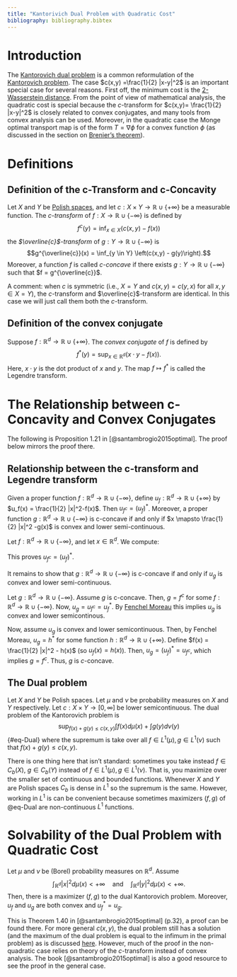 ```yaml
---
title: "Kantorivich Dual Problem with Quadratic Cost"
bibliography: bibliography.bibtex
---
```


# Introduction

The [Kantorovich dual problem](https://otwiki.github.io/otwiki-main/KDualProblem.html) is a common reformulation of the [Kantorovich problem](https://otwiki.github.io/otwiki-main/Kantorovich_Problem.html). The case $c(x,y) =\frac{1}{2} |x-y|^2$ is an important special case for several reasons. First off, the minimum cost is the [2-Wasserstein distance](https://www.otwiki.xyz/wiki/1-Wasserstein_metric_and_generalizations). From the point of view of mathematical analysis, the quadratic cost is special because the $c$-transform for $c(x,y)= \frac{1}{2} |x-y|^2$ is closely related to convex conjugates, and many tools from convex analysis can be used. Moreover, in the quadratic case the Monge optimal transport map is of the form $T = \nabla \phi$ for a convex function $\phi$ (as discussed in the section on [Brenier's theorem](https://www.otwiki.xyz/wiki/Monge_Problem)). 




# Definitions

## Definition of the c-Transform and c-Concavity

Let $X$ and $Y$ be [Polish spaces](https://en.wikipedia.org/wiki/Polish_space), and let $c: X \times Y \to \mathbb{R} \cup \{ + \infty\}$ be a measurable function. The *$c$-transform* of $f:X \to \mathbb{R} \cup \{ -\infty\}$ is defined by
$$ f^c (y) = \inf_{ x \in X} \left( c(x,y) - f(x) \right)$$
the *$\overline{c}$-transform* of $g:Y \to \mathbb{R} \cup \{ - \infty\}$ is
$$g^{\overline{c}}(x) = \inf_{y \in Y} \left(c(x,y) - g(y)\right).$$
Moreover, a function $f$ is called *$c$-concave* if there exists $g:Y \to \mathbb{R} \cup \{ - \infty\}$ such that $f = g^{\overline{c}}$.




A comment: when $c$ is symmetric (i.e., $X=Y$ and $c(x,y) = c(y,x)$ for all $x,y \in X=Y$), the $c$-transform and $\overline{c}$-transform are identical. In this case we will just call them both the $c$-transform.

## Definition of the convex conjugate

Suppose $f: \mathbb{R}^d \to \mathbb{R} \cup \{+\infty\}$. The *convex conjugate* of $f$ is defined by
$$f^*(y) = \sup_{x \in \mathbb{R}^d} \left( x \cdot y - f(x)\right).$$
Here, $x \cdot y$ is the dot product of $x$ and $y$. The map $f \mapsto f^*$ is called the Legendre transform. 

# The Relationship between c-Concavity and Convex Conjugates

The following is Proposition 1.21 in [@santambrogio2015optimal]. The proof below mirrors the proof there.


:::{#thm-relationship}

## Relationship between the c-transform and Legendre transform
Given a proper function $f: \mathbb{R}^d \to \mathbb{R} \cup \{-\infty\}$, define $u_f:\mathbb{R}^d \to \mathbb{R} \cup \{+ \infty\}$ by $u_f(x) = \frac{1}{2} |x|^2-f(x)$. Then $u_{f^c} = (u_f)^*$. Moreover, a proper function $g: \mathbb{R}^d \to \mathbb{R} \cup \{-\infty\}$ is c-concave if and only if $x \mapsto \frac{1}{2} |x|^2 -g(x)$ is convex and lower semi-continuous.
:::


:::{.proof}

Let  $f: \mathbb{R}^d \to \mathbb{R} \cup \{-\infty\}$, and let $x \in \mathbb{R}^d$. We compute:

\begin{align*} u_{f^c}(x) &= \frac{1}{2} |x|^2 -f^c(x)\\
&= \frac{1}{2} |x|^2 - \inf_{ y \in \mathbb{R}^d} \left( \frac{1}{2}|x-y|^2 - f(y) \right)\\
&= \frac{1}{2} |x|^2 + \sup_{ y \in \mathbb{R}^d} \left( -\frac{1}{2}|x-y|^2 + f(y) \right)\\
&= \sup_{ y \in \mathbb{R}^d} \left(\frac{1}{2} |x|^2 -\frac{1}{2}|x-y|^2 + f(y)  \right)\\
&=\sup_{ y \in \mathbb{R}^d} \left(\frac{1}{2} |x|^2 -\frac{1}{2}(|x|^2 - 2 x \cdot y + |y|^2) + f(y)  \right)\\
&=\sup_{ y \in \mathbb{R}^d} \left( x \cdot y - \left(\frac{1}{2}|y|^2 - f(y) \right)\right)\\
&= (u_f)^*(x). 
\end{align*}
This proves $u_{f^c} = (u_f)^*$. 

It remains to show that $g: \mathbb{R}^d \to \mathbb{R} \cup \{-\infty\}$ is c-concave if and only if $u_g$ is convex and lower semi-continuous.

Let $g: \mathbb{R}^d \to \mathbb{R} \cup \{-\infty\}$. Assume $g$ is c-concave. Then, $g = f^c$ for some $f:\mathbb{R}^d \to \mathbb{R} \cup \{-\infty\}$. Now, $u_g = u_{f^c} = u_f^*$. By [Fenchel Moreau](https://en.wikipedia.org/wiki/Fenchel%E2%80%93Moreau_theorem) this implies $u_g$ is convex and lower semicontinous.

Now, assume $u_g$ is convex and lower semicontinuous. Then, by Fenchel Moreau, $u_g = h^*$ for some function $h:\mathbb{R}^d \to \mathbb{R} \cup \{+ \infty\}$. Define $f(x) = \frac{1}{2} |x|^2 - h(x)$ (so $u_f(x) = h(x)$). Then, $u_g = (u_f)^*=u_{f^c}$, which implies $g=f^c$. Thus, $g$ is $c$-concave.

:::



## The Dual problem


Let $X$ and $Y$ be Polish spaces. Let $\mu$ and $\nu$ be probability measures on $X$ and $Y$ respectively. Let $c: X \times Y \to [0,\infty]$ be lower semicontinuous. The dual problem of the Kantorovich problem is 
$$
\sup_{f(x)+g(y) \leq c(x,y)} \int f(x) d \mu(x) + \int g(y) d \nu(y)
$${#eq-Dual}
where the supremum is take over all $f \in L^1(\mu), g \in L^1(\nu)$ such that $f(x)+g(y) \leq c(x,y)$. 

There is one thing here that isn't standard: sometimes you take instead $f \in C_b(X)$, $g \in C_b(Y)$ instead of $f \in L^1(\mu), g \in L^1(\nu)$. That is, you maximize over the smaller set of continuous and bounded functions. Whenever $X$ and $Y$ are Polish spaces $C_b$ is dense in $L^1$ so the supremum is the same. However, working in $L^1$ is can be convenient because sometimes maximizers $(f,g)$ of @eq-Dual are non-continuous $L^1$ functions.


# Solvability of the Dual Problem with Quadratic Cost



:::{#thm-Solvability}
Let $\mu$ and $\nu$ be (Borel) probability measures on $\mathbb{R}^d$. Assume
$$\int_{\mathbb{R}^d} |x|^2 d \mu ( x) < +\infty \quad \text{and} \quad  \int_{\mathbb{R}^d} |y|^2 d \mu ( x) < +\infty.$$
Then, there is a maximizer $(f,g)$ to the dual Kantorovich problem. Moreover, $u_f$ and $u_g$ are both convex and $u_f^* = u_g$.
:::

This is Theorem 1.40 in [@santambrogio2015optimal] (p.32), a proof can be found there. For more general $c(x,y)$, the dual problem still has a solution (and the maximum of the dual problem is equal to the infimum in the primal problem) as is discussed [here](https://www.otwiki.xyz/wiki/Kantorovich_Dual_Problem_(for_general_costs)). However, much of the proof in the non-quadratic case relies on theory of the $c$-transform instead of convex analysis. The book [@santambrogio2015optimal] is also a good resource to see the proof in the general case.


